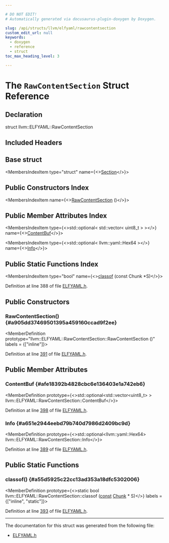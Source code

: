 ```yaml
---

# DO NOT EDIT!
# Automatically generated via docusaurus-plugin-doxygen by Doxygen.

slug: /api/structs/llvm/elfyaml/rawcontentsection
custom_edit_url: null
keywords:
  - doxygen
  - reference
  - struct
toc_max_heading_level: 3

---
```





# The `RawContentSection` Struct Reference

<DoxygenPage pluginConfig={pluginConfig}>



## Declaration

<CodeBlock>struct llvm::ELFYAML::RawContentSection</CodeBlock>

## Included Headers

<IncludesList>
<IncludesListItem
  filePath="llvm/ObjectYAML/ELFYAML.h"
  permalink="/docs/api/files/include/include/llvm/include/llvm/objectyaml/elfyaml-h"
  isLocal="true" />
</IncludesList>

## Base struct

<MembersIndex>

<MembersIndexItem
  type="struct"
  name={<><a href="/docs/api/structs/llvm/elfyaml/section">Section</a></>}>
</MembersIndexItem>

</MembersIndex>

## Public Constructors Index

<MembersIndex>

<MembersIndexItem
  name={<><a href="#a905dd37469501395a459160ccad9f2ee">RawContentSection</a> ()</>}>
</MembersIndexItem>

</MembersIndex>

## Public Member Attributes Index

<MembersIndex>

<MembersIndexItem
  type={<>std::optional&lt; std::vector&lt; uint8&#95;t &gt; &gt;</>}
  name={<><a href="#afe18392b4828cbc6e136403e1a742eb6">ContentBuf</a></>}>
</MembersIndexItem>

<MembersIndexItem
  type={<>std::optional&lt; llvm::yaml::Hex64 &gt;</>}
  name={<><a href="#a651e2944eebd79b740d7986d2409bc9d">Info</a></>}>
</MembersIndexItem>

</MembersIndex>

## Public Static Functions Index

<MembersIndex>

<MembersIndexItem
  type="bool"
  name={<><a href="#a55d5925c22cc13ad353a18dfc5302006">classof</a> (const Chunk &#42;S)</>}>
</MembersIndexItem>

</MembersIndex>


Definition at line 388 of file <a href="/docs/api/files/include/include/llvm/include/llvm/objectyaml/elfyaml-h">ELFYAML.h</a>.

<SectionDefinition>

## Public Constructors

### RawContentSection() {#a905dd37469501395a459160ccad9f2ee}

<MemberDefinition
  prototype="llvm::ELFYAML::RawContentSection::RawContentSection ()"
  labels = {["inline"]}>

Definition at line <a href="/docs/api/files/include/include/llvm/include/llvm/objectyaml/elfyaml-h/#l00391">391</a> of file <a href="/docs/api/files/include/include/llvm/include/llvm/objectyaml/elfyaml-h">ELFYAML.h</a>.
</MemberDefinition>

</SectionDefinition>

<SectionDefinition>

## Public Member Attributes

### ContentBuf {#afe18392b4828cbc6e136403e1a742eb6}

<MemberDefinition
  prototype={<>std::optional&lt;std::vector&lt;uint8&#95;t&gt; &gt; llvm::ELFYAML::RawContentSection::ContentBuf</>}>

Definition at line <a href="/docs/api/files/include/include/llvm/include/llvm/objectyaml/elfyaml-h/#l00398">398</a> of file <a href="/docs/api/files/include/include/llvm/include/llvm/objectyaml/elfyaml-h">ELFYAML.h</a>.
</MemberDefinition>

### Info {#a651e2944eebd79b740d7986d2409bc9d}

<MemberDefinition
  prototype={<>std::optional&lt;llvm::yaml::Hex64&gt; llvm::ELFYAML::RawContentSection::Info</>}>

Definition at line <a href="/docs/api/files/include/include/llvm/include/llvm/objectyaml/elfyaml-h/#l00389">389</a> of file <a href="/docs/api/files/include/include/llvm/include/llvm/objectyaml/elfyaml-h">ELFYAML.h</a>.
</MemberDefinition>

</SectionDefinition>

<SectionDefinition>

## Public Static Functions

### classof() {#a55d5925c22cc13ad353a18dfc5302006}

<MemberDefinition
  prototype={<>static bool llvm::ELFYAML::RawContentSection::classof (<a href="/docs/api/files/lib/lib/target/lib/target/aarch64/aarch64promoteconstant-cpp/#a90f8350fecae261c25be85d38b451bff">const</a> <a href="/docs/api/structs/llvm/elfyaml/chunk">Chunk</a> &#42; S)</>}
  labels = {["inline", "static"]}>

Definition at line <a href="/docs/api/files/include/include/llvm/include/llvm/objectyaml/elfyaml-h/#l00393">393</a> of file <a href="/docs/api/files/include/include/llvm/include/llvm/objectyaml/elfyaml-h">ELFYAML.h</a>.
</MemberDefinition>

</SectionDefinition>

<hr/>

The documentation for this struct was generated from the following file:

<ul>
<li><a href="/docs/api/files/include/include/llvm/include/llvm/objectyaml/elfyaml-h">ELFYAML.h</a></li>
</ul>

</DoxygenPage>

